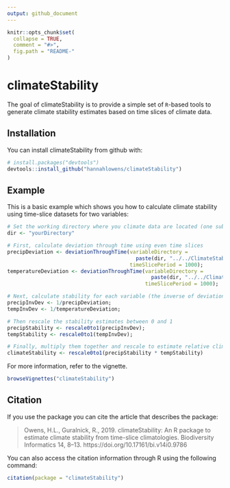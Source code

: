 ```yaml
---
output: github_document
---
```


<!-- README.md is generated from README.Rmd. Please edit that file -->

```r
knitr::opts_chunk$set(
  collapse = TRUE,
  comment = "#>",
  fig.path = "README-"
)
```

# climateStability

The goal of climateStability is to provide a simple set of `R`-based tools to generate climate stability estimates based on time slices of climate data.

## Installation

You can install climateStability from github with:

```r
# install.packages("devtools")
devtools::install_github("hannahlowens/climateStability")
```

## Example

This is a basic example which shows you how to calculate climate stability using time-slice datasets for two variables:

```r
# Set the working directory where you climate data are located (one sub-folder per variable)
dir <- "yourDirectory"

# First, calculate deviation through time using even time slices
precipDeviation <- deviationThroughTime(variableDirectory = 
                                          paste(dir, "../../ClimateStabilityManuscript/precipfiles/", sep = ""),
                                        timeSlicePeriod = 1000);
temperatureDeviation <- deviationThroughTime(variableDirectory = 
                                               paste(dir, "../../ClimateStabilityManuscript/tempfiles/", sep = ""),
                                             timeSlicePeriod = 1000);

# Next, calculate stability for each variable (the inverse of deviation)
precipInvDev <- 1/precipDeviation;
tempInvDev <- 1/temperatureDeviation;

# Then rescale the stability estimates between 0 and 1
precipStability <- rescale0to1(precipInvDev);
tempStability <- rescale0to1(tempInvDev);

# Finally, multiply them together and rescale to estimate relative climate stability
climateStability <- rescale0to1(precipStability * tempStability)
```

For more information, refer to the vignette.
```r
browseVignettes("climateStability")
```

## Citation

If you use the package you can cite the article that describes the package:

> Owens, H.L., Guralnick, R., 2019. climateStability: An R package to estimate
> climate stability from time-slice climatologies. Biodiversity Informatics
> 14, 8–13. https://doi.org/10.17161/bi.v14i0.9786

You can also access the citation information through R using the following command:

```r
citation(package = "climateStability")
```
